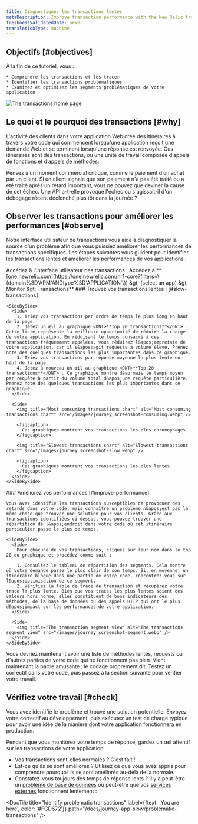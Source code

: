 ```yaml
---
title: Diagnostiquer les transactions lentes
metaDescription: Improve transaction performance with the New Relic transactions UI.
freshnessValidatedDate: never
translationType: machine
---
```


## Objectifs [#objectives]

<SideBySide>
  <Side>
    À la fin de ce tutoriel, vous :

    * Comprendre les transactions et les tracer
    * Identifier les transactions problématiques
    * Examinez et optimisez les segments problématiques de votre application
  </Side>

  <Side>
    <img title="Transaction home page" alt="The transactions home page" src="/images/journey_screenshot-intro.webp" />
  </Side>
</SideBySide>

## Le quoi et le pourquoi des transactions [#why]

L&apos;activité des clients dans votre application Web crée des itinéraires à travers votre code qui commencent lorsqu&apos;une application reçoit une demande Web et se terminent lorsqu&apos;une réponse est renvoyée. Ces itinéraires sont des transactions, ou une unité de travail composée d’appels de fonctions et d’appels de méthodes.

Pensez à un moment commercial critique, comme le paiement d’un achat par un client. Si un client signale que son paiement n&apos;a pas été traité ou a été traité après un retard important, vous ne pouvez que deviner la cause de cet échec. Une API a-t-elle provoqué l&apos;échec ou s&apos;agissait-il d&apos;un débogage récent déclenché plus tôt dans la journée ?

## Observer les transactions pour améliorer les performances [#observe]

Notre interface utilisateur de transactions vous aide à diagnostiquer la source d&apos;un problème afin que vous puissiez améliorer les performances de transactions spécifiques. Les étapes suivantes vous guident pour identifier les transactions lentes et améliorer les performances de vos applications :

<Steps>
  <Step>
    Accédez à l&apos;interface utilisateur des transactions : Accédez à <DNT>**[one.newrelic.com](https://one.newrelic.com/nr1-core?filters=\(domain%3D'APM'ANDtype%3D'APPLICATION'\)) &amp;gt; (select an app) &amp;gt; Monitor &amp;gt; Transactions**</DNT>
  </Step>

  <Step>
    ### Trouvez vos transactions lentes : [#slow-transactions]

    <SideBySide>
      <Side>
        1. Triez vos transactions par ordre de temps le plus long en haut de la page.
        2. Jetez un œil au graphique <DNT>**Top 20 transactions**</DNT> . Cette liste représente la meilleure opportunité de réduire la charge de votre application. En réduisant le temps consacré à ces transactions fréquemment appelées, vous réduirez l&apos;empreinte de votre application, car il s&apos;agit requests à volume élevé. Prenez note des quelques transactions les plus importantes dans ce graphique.
        3. Triez vos transactions par réponse moyenne la plus lente en haut de la page.
        4. Jetez à nouveau un œil au graphique <DNT>**Top 20 transactions**</DNT> . Ce graphique montre désormais le temps moyen par requête à partir du volume total d&apos;une requête particulière. Prenez note des quelques transactions les plus importantes dans ce graphique.
      </Side>

      <Side>
        <img title="Most consuming transactions chart" alt="Most consuming transactions chart" src="/images/journey_screenshot-consuming.webp" />

        <figcaption>
          Ces graphiques montrent vos transactions les plus chronophages.
        </figcaption>

        <img title="Slowest transactions chart" alt="Slowest transactions chart" src="/images/journey_screenshot-slow.webp" />

        <figcaption>
          Ces graphiques montrent vos transactions les plus lentes.
        </figcaption>
      </Side>
    </SideBySide>
  </Step>

  <Step>
    ### Améliorez vos performances [#improve-performance]

    Vous avez identifié les transactions susceptibles de provoquer des retards dans votre code, mais connaître un problème n&apos;est pas la même chose que trouver une solution pour vos clients. Grâce aux transactions identifiées ci-dessus, vous pouvez trouver une répartition de l&apos;endroit dans votre code où cet itinéraire particulier passe le plus de temps.

    <SideBySide>
      <Side>
        Pour chacune de vos transactions, cliquez sur leur nom dans le top 20 du graphique et procédez comme suit :

        1. Consultez le tableau de répartition des segments. Cela montre où votre demande passe le plus clair de son temps. Si, en moyenne, un itinéraire bloque dans une partie de votre code, concentrez-vous sur l&apos;optimisation de ce segment.
        2. Vérifiez la table de trace de transaction et récupérez votre trace la plus lente. Bien que vos traces les plus lentes soient des valeurs hors norme, elles constituent de bons indicateurs des méthodes, de la base de données ou des appels HTTP qui ont le plus d&apos;impact sur les performances de votre application.
      </Side>

      <Side>
        <img title="The transaction segment view" alt="The transactions segment view" src="/images/journey_screenshot-segment.webp" />
      </Side>
    </SideBySide>
  </Step>

  <Step>
    Vous devriez maintenant avoir une liste de méthodes lentes, requests ou d’autres parties de votre code qui ne fonctionnent pas bien. Vient maintenant la partie amusante : le codage proprement dit. Testez un correctif dans votre code, puis passez à la section suivante pour vérifier votre travail.
  </Step>
</Steps>

## Vérifiez votre travail [#check]

Vous avez identifié le problème et trouvé une solution potentielle. Envoyez votre correctif au développement, puis exécutez un test de charge typique pour avoir une idée de la manière dont votre application fonctionnera en production.

Pendant que vous monitorez votre temps de réponse, gardez un œil attentif sur les transactions de votre application.

* Vos transactions sont-elles normales ? C&apos;est fait !
* Est-ce qu&apos;ils se sont améliorés ? Utilisez ce que vous avez appris pour comprendre pourquoi ils se sont améliorés au-delà de la normale.
* Constatez-vous toujours des temps de réponse lents ? Il y a peut-être un [problème de base de données](/docs/journey-app-slow/slow-database-queries) ou peut-être que vos [services externes]() fonctionnent lentement :

<DocTiles numbered>
  <DocTile title="Prepare to triage your application" path="/docs/journey-app-slow/root-causes" />

  <DocTile title="Identify problematic transactions" label={{text: 'You are here', color: '#FCD672'}} path="/docs/journey-app-slow/problematic-transactions" />
</DocTiles>

<DocTiles>
  <DocTile title="Identify slow database queries" number="3" path="/docs/journey-app-slow/slow-database-queries" />

  <DocTile title="Identify slow external services" number="4" path="/docs/journey-app-slow/external-services" />

  <DocTile title="Create performance benchmarks" number="5" path="/docs/journey-app-slow/create-benchmarks/" />
</DocTiles>